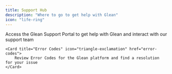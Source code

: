 ```yaml
---
title: Support Hub
description: "Where to go to get help with Glean"
icon: "life-ring"
---
```


<CardGroup cols={2}>
    <Card title="Support Portal" icon="life-ring" href="https://support.glean.com">
        Access the Glean Support Portal to get help with Glean and interact with our support team
    </Card>

    <Card title="Error Codes" icon="triangle-exclamation" href="error-codes">
        Review Error Codes for the Glean platform and find a resolution for your issue
    </Card>
</CardGroup>

